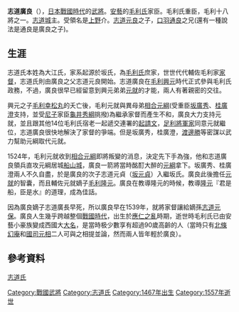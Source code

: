 {{japanese|japanese=志道広良|kana=しじ ひろよし|romaji=Shiji Hiroyoshi}}

'''志道廣良'''（{{bd|1467年||1557年|7月26日}}），[[日本|日本]][[战国时代_(日本)|戰國時代]]的[[武将|武將]]。[[安藝國|安藝]]的[[毛利氏|毛利氏]]家臣。毛利氏重臣，毛利十八將之一。[[志道城|志道城]]主。受領名是[[上野國|上野]]介。[[志道元良|志道元良]]之子，[[口羽通良|口羽通良]]之兄(還有一種說法是通良是廣良之子)。

== 生涯 ==
志道氏本姓為大江氏，家系起源於坂氏，為[[毛利氏|毛利氏]]庶家，世世代代輔佐毛利家[[家督|家督]]，志道氏則由廣良之父志道元良開始。志道廣良在[[毛利興元|毛利興元]]時代正式參與毛利氏政務，不過，廣良很早已經留意到興元弟弟[[毛利元就|元就]]的才能，兩人有著親密的交往。 

興元之子[[毛利幸松丸|毛利幸松丸]]的夭亡後，毛利元就與異母弟[[相合元綱|相合元綱]](受重臣[[坂廣秀|坂廣秀]]、[[桂廣澄|桂廣澄]]支持，並受[[尼子氏|尼子]]家臣[[龜井秀綱|龜井秀綱]]挑撥)為繼承家督而產生不和，廣良大力支持元就，並且跟其他14位毛利氏宿老一起遞交連署的[[起請文|起請文]]，[[足利氏|足利將軍家]]同意元就繼位，志道廣良很快地解決了家督的爭端。但是坂廣秀，桂廣澄，[[渡邊勝|渡邊勝]]等密謀以武力幫助元綱取代元就。

1524年，毛利元就收到[[相合元綱|相合元綱]]即將叛變的消息，決定先下手為強，他和志道廣良領兵直攻元綱居城[[船山城|船山城]]，廣良一箭將當時酩酊大醉的[[相合元綱|元綱]]拿下。坂廣秀、桂廣澄兩人不久自盡，於是廣良的次子志道元貞（[[坂元貞|坂元貞]]）入繼坂氏。廣良此後擔任[[毛利元就|元就]]的智囊，而且輔佐元就嫡子[[毛利隆元|毛利隆元]]。廣良在教導隆元的時候，教導[[毛利隆元|隆元]]『君是船，臣是水』的道理，成為佳話。

因為廣良嫡子志道廣長早死，所以廣良早在1539年，就將家督讓給嫡孫[[志道元保|志道元保]]。廣良人生幾乎跨越整個[[日本戰國時代|戰國時代]]，出生於[[應仁之亂|應仁之亂]]時期，逝世時毛利氏已由安藝小豪族變成西國大[[大名_(稱謂)|大名]]，是當時极少數享有超過90歲高齡的人（當時只有[[北條幻庵|北條幻庵]]和[[國司元相|國司元相]]二人可與之相提並論，然而兩人皆年輕於廣良）。

== 參考資料 ==
[http://www2.harimaya.com/sengoku/html/m_sizi.html 志道氏] {{Wayback|url=http://www2.harimaya.com/sengoku/html/m_sizi.html |date=20160526205425 }}

{{DEFAULTSORT:Shiji Hiroyoshi}}

[[Category:戰國武將|Category:戰國武將]]
[[Category:志道氏|Category:志道氏]]
[[Category:1467年出生|Category:1467年出生]]
[[Category:1557年逝世|Category:1557年逝世]]